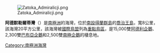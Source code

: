 [[Image:Zatoka_Admiralicji.png|thumb]]

{{coord|62|10|S|058|25|W|display=title}}

'''阿德默勒爾蒂灣'''（{{lang-en|Admiralty Bay}}）是[[南極洲|南極洲]]的海灣，位於[[南設得蘭群島|南設得蘭群島]]的[[喬治王島|喬治王島]]，寬8公里，該海灣20平方公里，該海灣被[[國際鳥盟|國際鳥盟]]列為[[重點鳥區|重點鳥區]]，是15,000雙[[阿德利企鵝|阿德利企鵝]]、2,300雙[[巴布亞企鵝|巴布亞企鵝]]和2,500雙[[南極企鵝|南極企鵝]]的棲息地。

{{Antarctica-geo-stub}}
[[Category:南極洲海灣|Category:南極洲海灣]]